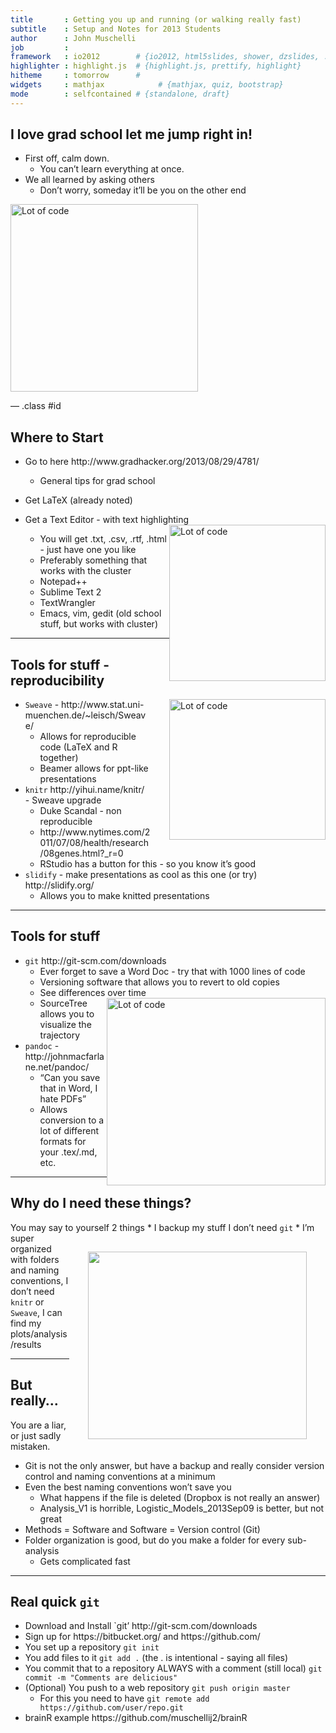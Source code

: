 ```yaml
---
title       : Getting you up and running (or walking really fast)
subtitle    : Setup and Notes for 2013 Students
author      : John Muschelli
job         : 
framework   : io2012        # {io2012, html5slides, shower, dzslides, ...}
highlighter : highlight.js  # {highlight.js, prettify, highlight}
hitheme     : tomorrow      # 
widgets     : mathjax            # {mathjax, quiz, bootstrap}
mode        : selfcontained # {standalone, draft}
---
```


## I love grad school let me jump right in!

* First off, calm down.
    * You can't learn everything at once.

* We all learned by asking others
    * Don't worry, someday it'll be you on the other end

<img src="Attached_GF.jpg" style="width:300px; height:300px; float:center;" alt="Lot of code" >

--- .class #id 

## Where to Start

* Go to here http://www.gradhacker.org/2013/08/29/4781/
    * General tips for grad school
* Get LaTeX (already noted)
* Get a Text Editor - with text highlighting <img src="cluster.jpg" style="width:250px; height:250px; float:right;" alt="Lot of code" >

   * You will get .txt, .csv, .rtf, .html - just have one you like
   * Preferably something that works with the cluster
   * Notepad++
   * Sublime Text 2
   * TextWrangler
   * Emacs, vim, gedit (old school stuff, but works with cluster)

---

## Tools for stuff - reproducibility
<img src="ppt.jpg" style="width:250px; height:225px; float:right;  float:right;margin:0px 0px 0px 30px" alt="Lot of code" >

* `Sweave` - http://www.stat.uni-muenchen.de/~leisch/Sweave/
     * Allows for reproducible code (LaTeX and R together)
     * Beamer allows for ppt-like presentations
* `knitr` http://yihui.name/knitr/ - Sweave upgrade 
    * Duke Scandal - non reproducible
    * http://www.nytimes.com/2011/07/08/health/research/08genes.html?_r=0
    * RStudio has a button for this - so you know it's good
* `slidify` - make presentations as cool as this one (or try) http://slidify.org/
    * Allows you to make knitted presentations


---

## Tools for stuff

* `git`  http://git-scm.com/downloads
    * Ever forget to save a Word Doc - try that with 1000 lines of code
    * Versioning software that allows you to revert to old copies
    * See differences over time <img src="pandoc.jpg" style="width:350px; height:300px; float:right;" alt="Lot of code" >
    * SourceTree allows you to visualize the trajectory
* `pandoc` - http://johnmacfarlane.net/pandoc/ 
    * "Can you save that in Word, I hate PDFs" 
    * Allows conversion to a lot of different formats for your .tex/.md, etc.

---

## Why do I need these things?

You may say to yourself 2 things
* I backup my stuff I don't need `git` <img src="organized.jpg" style="width:350px; height:300px; float:right;border:20px;margin:30px" >
* I'm super organized with folders and naming conventions, I don't need `knitr` or `Sweave`, I can find my plots/analysis/results 

---

## But really...

<div class="theorem">
You are a liar, or just sadly mistaken.
</div>

* Git is not the only answer, but have a backup and really consider version control and naming conventions at a minimum
* Even the best naming conventions won't save you
    * What happens if the file is deleted (Dropbox is not really an answer)
    * Analysis_V1 is horrible, Logistic_Models_2013Sep09 is better, but not great
* Methods = Software and Software = Version control (Git)
* Folder organization is good, but do you make a folder for every sub-analysis
    * Gets complicated fast

---

## Real quick `git`

* Download and Install `git' http://git-scm.com/downloads
* Sign up for https://bitbucket.org/ and https://github.com/
* You set up a repository `git init`
* You add files to it `git add .` (the . is intentional - saying all files)
* You commit that to a repository ALWAYS with a comment (still local) `git commit -m "Comments are delicious"`
* (Optional) You push to a web repository `git push origin master`
    * For this you need to have `git remote add https://github.com/user/repo.git`
* brainR example https://github.com/muschellij2/brainR
